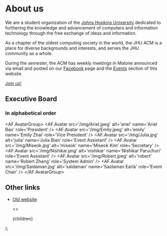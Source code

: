 
# About us

We are a student organization of the [Johns Hopkins University](https://www.jhu.edu/) dedicated to furthering the knowledge and advancement of computers and information technology through the free exchange of ideas and information.

As a chapter of the oldest computing society in the world, the JHU ACM is a place for diverse backgrounds and interests, and serves the JHU community as a whole.

During the semester, the ACM has weekly meetings in Malone announced via email and posted on our [Facebook](https://www.facebook.com/JHUACM/) page and the [Events](/events) section of this website.

[Join us!](/join)

## Executive Board

<div className='text-center'>
  <h3>In alphabetical order</h3>
</div>

<AF.AvatarGroup>
  <AF.Avatar
    src='/img/Ariel.jpeg'
    alt='ariel'
    name='Ariel Bao'
    role='President'
  />
  <AF.Avatar
    src='/img/Emily.jpeg'
    alt='emily'
    name='Emily Zhai'
    role='Vice President'
  />
  <AF.Avatar
    src='/img/Julia.jpg'
    alt='julia'
    name='Julia Bian'
    role='Event Assistant'
  />
  <AF.Avatar
    src='/img/Miseok.jpg'
    alt='miseok'
    name='Miseok Kim'
    role='Secretary'
  />
  <AF.Avatar
    src='/img/Nishikar.png'
    alt='nishikar'
    name='Nishikar Paruchuri'
    role='Event Assistant'
  />
  <AF.Avatar
    src='/img/Robert.jpeg'
    alt='robert'
    name='Robert Zhang'
    role='System Admin'
  />
  <AF.Avatar
    src='/img/Saidaman.jpg'
    alt='saidaman'
    name='Saidaman Earla'
    role='Event Chair'
  />
</AF.AvatarGroup>

## Other links

- [Old website](https://web.archive.org/web/20171004043432/https://acm.jhu.edu/)

  <>
    <Head>
      <title>About</title>
    </Head>
    <Layout landing={false}>
      <Post>{children}</Post>
    </Layout>
  </>
);
